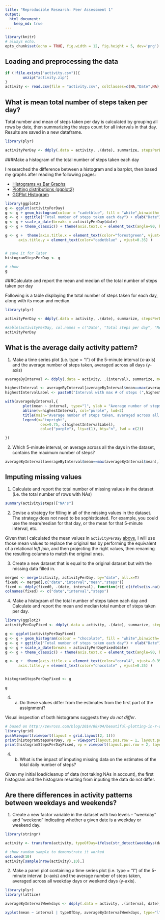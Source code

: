 ```yaml
---
title: "Reproducible Research: Peer Assessment 1"
output: 
  html_document:
    keep_md: true
---
```

```r
library(knitr)
# always echo.
opts_chunk$set(echo = TRUE, fig.width = 12, fig.height = 5, dev='png')
```

## Loading and preprocessing the data
```r
if (!file.exists("activity.csv")){
        unzip("activity.zip")
}
activity <- read.csv(file = "activity.csv", colClasses=c(NA,"Date",NA), stringsAsFactors=T, header = TRUE)

```


## What is mean total number of steps taken per day?

Total number and mean of steps taken per day is calculated by grouping all rows by date, then summarizing the steps count for all intervals in that day. Results are saved in a new dataframe.

<a id="totalstepsperday"></a>

```r
library(plyr)

activityPerDay <- ddply(.data = activity, .(date), summarize, stepsPerDay=sum(steps,na.rm = TRUE))
```

###Make a histogram of the total number of steps taken each day

I researched the difference between a histogram and a barplot, then based my graphs after reading the following pages:

* [Histograms vs Bar Graphs](http://www.shodor.org/interactivate/discussions/HistogramsVsBarGraph/)
* [Plotting distributions (ggplot2)](http://www.cookbook-r.com/Graphs/Plotting_distributions_(ggplot2)/) 
* [GGPlot Histogram](http://docs.ggplot2.org/current/geom_histogram.html)

```r

library(ggplot2)
g <- ggplot(activityPerDay) 
g <- g + geom_histogram(colour = "cadetblue", fill = "white",binwidth=.1, position="identity", aes(x=date, y=stepsPerDay), stat="identity")
g <- g + ggtitle("Total number of steps taken each day") + xlab("Date") + ylab("Total steps per day")
g <- g + scale_x_date(breaks = activityPerDay$date)
g <- g + theme_classic() + theme(axis.text.x = element_text(angle=90, hjust=1))

g <- g +  theme(axis.title.x = element_text(color="forestgreen", vjust=-0.35),
      axis.title.y = element_text(color="cadetblue" , vjust=0.35) ) 


# save it for later
histogramStepsPerDay <- g

# show
g
```


###Calculate and report the mean and median of the total number of steps taken per day

Following is a table displaying the total number of steps taken for each day, along with its mean and median.


```r
library(plyr)

activityPerDay <- ddply(.data = activity, .(date), summarize, stepsPerDay=sum(steps,na.rm = TRUE), mean= ifelse(is.na(mean(steps, na.rm = T)),0,round(mean(steps, na.rm=T),2)) , median= ifelse(is.na(median(steps, na.rm = T)),0,median(steps, na.rm=T)) )

#kable(activityPerDay, col.names = c("Date", "Total steps per day", "Mean", "Median"), caption="Mean and median of the total number of steps taken per day")
activityPerDay
```

## What is the average daily activity pattern?

1. Make a time series plot (i.e. type = "l") of the 5-minute interval (x-axis) and the average number of steps taken, averaged across all days (y-axis)

```r
averageByInterval <- ddply(.data = activity, .(interval), summarize, mean=mean(steps, na.rm=T ))

highestInterval <- averageByInterval[averageByInterval$mean==max(averageByInterval$mean),"interval"]
highestIntervalLabel <- paste0("Interval with max # of steps (",highestInterval,")")

with(averageByInterval,{
        plot(mean ~ interval, type="l", ylab = "Average number of steps", xlab="Interval")
        abline(v=highestInterval, col="purple", lwd=2)
        title(main="Average number of steps taken, averaged across all days, per 5 min interval")
        legend(x="topright", 
                cex=0.75, c(highestIntervalLabel), 
                col=c("purple"), lty=c(1), bty="n", lwd = c(2))

})
```

2. Which 5-minute interval, on average across all the days in the dataset, contains the maximum number of steps?


```r
averageByInterval[averageByInterval$mean==max(averageByInterval$mean),]
```


## Imputing missing values

1. Calculate and report the total number of missing values in the dataset (i.e. the total number of rows with NAs)

```r
summary(activity$steps)["NA's"]
```

2. Devise a strategy for filling in all of the missing values in the dataset. The strategy does not need to be sophisticated. For example, you could use the mean/median for that day, or the mean for that 5-minute interval, etc.

Given that I calculated the mean values in `activityPerDay` [above](#totalstepsperday), I will use those mean values to replace the original `NA`s by performing the equivalent of a relational _left join_, and then projecting the right values, then renaming the resulting columns to match the original ones. 

3. Create a new dataset that is equal to the original dataset but with the missing data filled in.

```r
merged <- merge(activity, activityPerDay, by="date", all.x=T)
fixed0 <- merged[,c("date","interval","mean","steps")]
fixed <- ddply(fixed0, .(date, interval), function(r){ c(ifelse(is.na(r$steps),r$mean,r$steps))})
colnames(fixed) <- c("date","interval","steps")
```

4. Make a histogram of the total number of steps taken each day and Calculate and report the mean and median total number of steps taken per day. 

```r

library(ggplot2)
activityPerDayFixed <- ddply(.data = activity, .(date), summarize, stepsPerDay=sum(steps,na.rm = TRUE))

g <- ggplot(activityPerDayFixed) 
g <- g + geom_histogram(colour = "chocolate", fill = "white",binwidth=.1, position="identity", aes(x=date, y=stepsPerDay), stat="identity")
g <- g + ggtitle("Total number of steps taken each day") + xlab("Date") + ylab("Total steps per day")
g <- g + scale_x_date(breaks = activityPerDayFixed$date)
g <- g + theme_classic() + theme(axis.text.x = element_text(angle=90, hjust=1))

g <- g +  theme(axis.title.x = element_text(color="coral4", vjust=-0.35),
      axis.title.y = element_text(color="chocolate" , vjust=0.35) ) 


histogramStepsPerDayFixed <- g

g
```

4. a) Do these values differ from the estimates from the first part of the assignment? 

Visual inspection of both histograms suggests they *do not differ*.

```r
# based on http://zevross.com/blog/2014/08/04/beautiful-plotting-in-r-a-ggplot2-cheatsheet-3/#put-two-potentially-unrelated-plots-side-by-side-pushviewport
library(grid)
pushViewport(viewport(layout = grid.layout(2, 1)))
print(histogramStepsPerDay, vp = viewport(layout.pos.row = 1, layout.pos.col = 1))
print(histogramStepsPerDayFixed, vp = viewport(layout.pos.row = 2, layout.pos.col = 1))
```

4. b) What is the impact of imputing missing data on the estimates of the total daily number of steps?

Given my initial load/cleanup of data (not taking NAs in account), the first histogram and the histogram resulting from inputing the data do not differ.

## Are there differences in activity patterns between weekdays and weekends?

1. Create a new factor variable in the dataset with two levels – “weekday” and “weekend” indicating whether a given date is a weekday or weekend day.
```r
library(stringr)

activity <- transform(activity, typeOfDay=ifelse(str_detect(weekdays(date),"Sunday|Saturday"),"weekend","weekday"))

# show random sample to demonstrate it worked
set.seed(10)
activity[sample(nrow(activity),10),]
```

2. Make a panel plot containing a time series plot (i.e. type = "l") of the 5-minute interval (x-axis) and the average number of steps taken, averaged across all weekday days or weekend days (y-axis). 

```r
library(plyr)
library(lattice)

averageByIntervalWeekdays <- ddply(.data = activity, .(interval, date), summarize, mean=mean(steps, na.rm=T ), typeOfDay=typeOfDay)

xyplot(mean ~ interval | typeOfDay, averageByIntervalWeekdays, type="l", xlab = "Interval", ylab="Number of Steps", layout = c(1,2))
```

